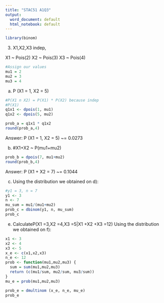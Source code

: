 ```yaml
---
title: "STAC51 A1Q3"
output:
  word_document: default
  html_notebook: default
---
```


```r
library(binom)
```

3) 
X1,X2,X3 indep,

X1 ~ Pois(2) 
X2 ~ Pois(3)
X3 ~ Pois(4)
```r
#Assign our values
mu1 = 2
mu2 = 3
mu3 = 4

```

a) P (X1 = 1, X2 = 5)

```r
#P(X1 n X2) = P(X1) * P(X2) because indep
#P(X1)
q1x1 <- dpois(1, mu1)
q1x2 <- dpois(5, mu2)

prob_a = q1x1 * q1x2
round(prob_a,4)

```
Answer: P (X1 = 1, X2 = 5) ~= 0.0273

b) 
#X1+X2 ~ P(mu1+mu2)
```r
prob_b = dpois(7, mu1+mu2)
round(prob_b,4)
```

Answer: P (X1 + X2 = 7) ~= 0.1044

c)  
Using the distribution we obtained on d):
```r
#y1 = 3, n = 7
y1 <- 3
n <- 7
mu_sum = mu1/(mu1+mu2)
prob_c = dbinom(y1, n, mu_sum)
prob_c
```

e) 
CalculateP(X1 =3,X2 =4,X3 =5|X1 +X2 +X3 =12)
Using the distribution we obtained on f):
```r
x1 <- 3
x2 <- 4
x3 <- 5 
x_e <- c(x1,x2,x3)
n_e <- 12
prob <- function(mu1,mu2,mu3) {
  sum = sum(mu1,mu2,mu3)
  return (c(mu1/sum, mu2/sum, mu3/sum))
}
mu_e = prob(mu1,mu2,mu3)

prob_e = dmultinom (x_e, n_e, mu_e)
prob_e
```

